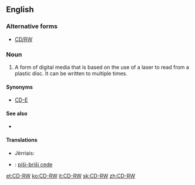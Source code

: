 ==English==

===Alternative forms===
* [[CD/RW]]

===Noun===
{{en-noun|head=[[CD]]-[[RW]]}}

# {{initialism of|[[compact disk|Compact Disk]] - Read [[writable|Writable]]}} A form of digital media that is based on the use of a laser to read from a plastic disc. It can be written to multiple times.

====Synonyms====
* {{sense|Compact Disk - Read Writable}} [[CD-E]] {{qualifier|dated}}

====See also====
* {{pedialite}}

====Translations====
{{trans-top|Compact Disk - Read Writable}}
* Jèrriais: {{tø|roa-jer|disque èrenr'gistrabl'ye|m}}
{{trans-mid}}
* {{ttbc|sh}}: [[piši-briši cede]]
{{trans-bottom}}

[[et:CD-RW]]
[[ko:CD-RW]]
[[it:CD-RW]]
[[sk:CD-RW]]
[[zh:CD-RW]]